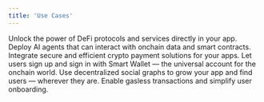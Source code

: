 ```yaml
---
title: 'Use Cases'
---
```


<CardGroup cols={2}>
  <Card title="DeFi" icon="money-bill-trend-up" href="/cookbook/defi-your-app">
    Unlock the power of DeFi protocols and services directly in your app. 
  </Card>
  <Card title="Agents" icon="robot" href="/cookbook/launch-ai-agents">
    Deploy AI agents that can interact with onchain data and smart contracts.
  </Card>
  <Card title="Payments" icon="credit-card" href="/cookbook/accept-crypto-payments">
    Integrate secure and efficient crypto payment solutions for your apps.
  </Card>
  <Card title="Onboarding" icon="user" href="/cookbook/onboard-any-user">
    Let users sign up and sign in with Smart Wallet — the universal account for the onchain world.
  </Card>
  <Card title="Social" icon="heart" href="/cookbook/onchain-social">
    Use decentralized social graphs to grow your app and find users — wherever they are.
  </Card>
  <Card title="Gasless" icon="gas-pump" href="/cookbook/go-gasless">
    Enable gasless transactions and simplify user onboarding.
  </Card>
</CardGroup>


<PolicyBanner />